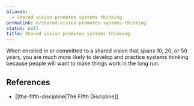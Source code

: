```yaml
---
aliases:
  - Shared vision promotes systems thinking
permalink: n/shared-vision-promotes-systems-thinking
status: null
title: Shared vision promotes systems thinking
---
```

When enrolled in or committed to a shared vision that spans 10, 20, or 50 years, you are much more likely to develop and practice systems thinking because people will want to make things work in the long run.

## References

- [[the-fifth-discipline|The Fifth Discipline]]

